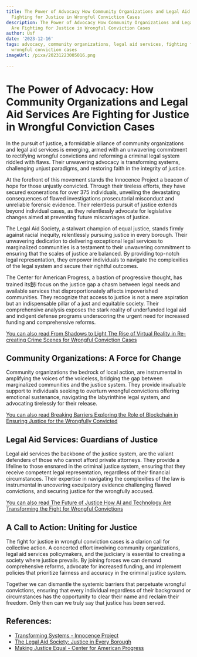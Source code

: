 ```yaml
---
title: The Power of Advocacy How Community Organizations and Legal Aid Services Are
  Fighting for Justice in Wrongful Conviction Cases
description: The Power of Advocacy How Community Organizations and Legal Aid Services
  Are Fighting for Justice in Wrongful Conviction Cases
author: Usf
date: '2023-12-16'
tags: advocacy, community organizations, legal aid services, fighting for justice,
  wrongful conviction cases
imageUrl: /pixa/20231223005016.png

---
```

# The  Power  of Advocacy: How Community Organizations and Legal  Aid Services Are Fighting for Justice in Wrongful Conviction Cases

In the pursuit of justice, a formidable alliance of community organizations  and legal aid services is emerging, armed with an unwavering commitment to rectifying wrongful  convictions and reforming a criminal  legal system riddled with flaws. Their unwavering advocacy is transforming systems, challenging unjust  paradigms, and restoring  faith in the integrity  of justice.

At the forefront of this movement stands the Innocence Project  a beacon of hope  for those unjustly convicted. Through their tireless efforts, they have  secured exonerations for over 375 individuals, unveiling the devastating consequences of flawed investigations prosecutorial  misconduct and unreliable forensic  evidence. Their relentless  pursuit of justice extends beyond individual cases,  as they relentlessly advocate for legislative  changes aimed at preventing future miscarriages of justice.

The Legal Aid Society, a stalwart champion  of equal justice, stands firmly against racial inequity, relentlessly  pursuing justice  in every borough. Their unwavering  dedication to  delivering exceptional legal services  to marginalized communities is a testament to their  unwavering commitment to ensuring that the  scales of justice  are balanced. By providing top-notch legal  representation,  they empower  individuals to navigate the complexities of the legal system and secure their  rightful outcomes.

The Center for American Progress, a bastion of progressive thought, has trained its鋭i focus on the justice gap a chasm between legal needs and available  services that disproportionately affects impoverished communities. They recognize that access to justice is not a mere aspiration but an indispensable pillar of a just and equitable society. Their comprehensive analysis exposes  the stark reality of underfunded legal aid and indigent defense programs underscoring the urgent need for increased  funding and comprehensive reforms.

[You can also read From Shadows to Light The Rise of Virtual Reality in Re-creating Crime Scenes for Wrongful Conviction Cases](From%20Shadows%20to%20Light%20The%20Rise%20of%20Virtual%20Reality%20in%20Re-creating%20Crime%20Scenes%20for%20Wrongful%20Conviction%20Cases)


## Community Organizations: A Force for Change

Community  organizations the bedrock of local action, are instrumental in  amplifying the voices of the voiceless, bridging  the gap between marginalized  communities and the justice system. They provide invaluable support to individuals seeking  to overturn  wrongful convictions offering  emotional sustenance, navigating the labyrinthine legal system, and advocating tirelessly for their release.

[You can also read Breaking Barriers Exploring the Role of Blockchain in Ensuring Justice for the Wrongfully Convicted](Breaking%20Barriers%20Exploring%20the%20Role%20of%20Blockchain%20in%20Ensuring%20Justice%20for%20the%20Wrongfully%20Convicted)


## Legal Aid  Services: Guardians of Justice

Legal aid services the backbone  of the justice system, are the valiant  defenders of those who cannot afford private attorneys. They provide a  lifeline to those ensnared in the criminal justice system, ensuring that they receive  competent legal representation, regardless of their financial circumstances. Their expertise in  navigating the complexities of the law is instrumental in uncovering exculpatory evidence  challenging flawed convictions, and securing justice  for the wrongfully accused.

[You can also read The Future of Justice How AI and Technology Are Transforming the Fight for Wrongful Convictions](The%20Future%20of%20Justice%20How%20AI%20and%20Technology%20Are%20Transforming%20the%20Fight%20for%20Wrongful%20Convictions)


## A Call to Action: Uniting for  Justice

The fight for justice in wrongful conviction cases is a clarion  call for collective action. A concerted effort involving community organizations, legal aid services policymakers, and the judiciary is essential to creating a society where justice prevails. By joining forces we can demand comprehensive reforms, advocate for increased funding, and implement policies that  prioritize fairness and accuracy in the criminal justice system.

Together  we can dismantle the systemic  barriers that perpetuate wrongful convictions, ensuring that every  individual regardless of their background or circumstances has the opportunity to  clear their name and reclaim their freedom. Only then can  we truly say that  justice has been served.

## References:
- [Transforming Systems - Innocence Project](https://innocenceproject.org/transforming-systems/)
- [The Legal Aid Society: Justice in Every Borough](https://legalaidnyc.org/)
- [Making Justice Equal - Center for American Progress](https://www.americanprogress.org/article/making-justice-equal/)
